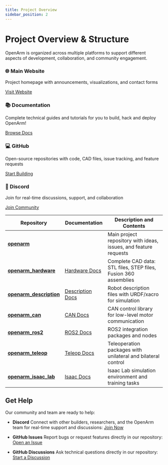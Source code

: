 ```yaml
---
title: Project Overview
sidebar_position: 2
---
```


# Project Overview & Structure

OpenArm is organized across multiple platforms to support different aspects of development, collaboration, and community engagement.
<div style={{display: 'grid', gridTemplateColumns: '1fr 1fr', gap: '20px', marginBottom: '30px'}}>
  <div style={{padding: '20px', border: '2px solid #e1e8ed', borderRadius: '8px', textAlign: 'center'}}>
    <h3>🌐 Main Website</h3>
    <p>Project homepage with announcements, visualizations, and contact forms</p>
    <a href="https://openarm.dev" style={{
      display: 'inline-block',
      padding: '10px 20px',
      backgroundColor: '#007acc',
      color: 'white',
      textDecoration: 'none',
      borderRadius: '5px',
      fontWeight: 'bold'
    }}>Visit Website</a>
  </div>
  <div style={{padding: '20px', border: '2px solid #e1e8ed', borderRadius: '8px', textAlign: 'center'}}>
    <h3>📚 Documentation</h3>
    <p>Complete technical guides and tutorials for you to build, hack and deploy OpenArm!</p>
    <a href="https://docs.openarm.dev" style={{
      display: 'inline-block',
      padding: '10px 20px',
      backgroundColor: '#28a745',
      color: 'white',
      textDecoration: 'none',
      borderRadius: '5px',
      fontWeight: 'bold'
    }}>Browse Docs</a>
  </div>
</div>
<div style={{display: 'grid', gridTemplateColumns: '1fr 1fr', gap: '20px', marginBottom: '30px'}}>
  <div style={{padding: '20px', border: '2px solid #e1e8ed', borderRadius: '8px', textAlign: 'center'}}>
    <h3>💻 GitHub</h3>
    <p>Open-source repositories with code, CAD files, issue tracking, and feature requests</p>
    <a href="https://github.com/enactic/openarm" style={{
      display: 'inline-block',
      padding: '10px 20px',
      backgroundColor: '#3e4041ff',
      color: 'white',
      textDecoration: 'none',
      borderRadius: '5px',
      fontWeight: 'bold'
    }}>Start Building</a>
  </div>
  <div style={{padding: '20px', border: '2px solid #e1e8ed', borderRadius: '8px', textAlign: 'center'}}>
    <h3>💬 Discord</h3>
    <p>Join for real-time discussions, support, and collaboration</p>
    <a href="https://discord.gg/GmYa262ETH" style={{
      display: 'inline-block',
      padding: '10px 20px',
      backgroundColor: '#5865f2',
      color: 'white',
      textDecoration: 'none',
      borderRadius: '5px',
      fontWeight: 'bold'
    }}>Join Community</a>
  </div>
</div>

| Repository | Documentation | Description and Contents |
|--------------|-----------------|-------------------------------|
| **[openarm](https://github.com/enactic/openarm)** |   | Main project repository with ideas, issues, and feature requests |
| **[openarm_hardware](https://github.com/enactic/openarm_hardware)** | [Hardware Docs](https://docs.openarm.dev/hardware) | Complete CAD data: STL files, STEP files, Fusion 360 assemblies |
| **[openarm_description](https://github.com/enactic/openarm_description)** | [Description Docs](https://docs.openarm.dev/software/description) | Robot description files with URDF/xacro for simulation |
| **[openarm_can](https://github.com/enactic/openarm_can)** | [CAN Docs](https://docs.openarm.dev/software/can/) | CAN control library for low-level motor communication |
| **[openarm_ros2](https://github.com/enactic/openarm_ros2)** | [ROS2 Docs](https://docs.openarm.dev/software/ros2/install) | ROS2 integration packages and nodes |
| **[openarm_teleop](https://github.com/enactic/openarm_teleop)** | [Teleop Docs](https://docs.openarm.dev/teleop/) | Teleoperation packages with unilateral and bilateral control |
| **[openarm_isaac_lab](https://github.com/enactic/openarm_isaac_lab)** | [Isaac Docs](https://docs.openarm.dev/simulation/) | Isaac Lab simulation environment and training tasks |

## Get Help

Our community and team are ready to help:

- **Discord**
    Connect with other builders, researchers, and the OpenArm team for real-time support and discussions:
    [Join Now](https://discord.gg/GmYa262ETH)

- **GitHub Issues**
    Report bugs or request features directly in our repository:
    [Open an Issue](https://github.com/enactic/openarm/issues)

- **GitHub Discussions**
    Ask technical questions directly in our repository:
    [Start a Discussion](https://github.com/enactic/openarm/discussions)
